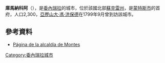 '''庫馬納科阿'''（{{lang-es|Cumanacoa}}），是[[委內瑞拉|委內瑞拉]]的城市，位於該國北部[[蘇克雷州|蘇克雷州]]，是[[蒙特斯市_(蘇克雷州)|蒙特斯市]]的首府，人口2,300，[[亞歷山大·馮·洪保德|亞歷山大·馮·洪保德]]在1799年9月曾到訪該城市。

==參考資料==
* [http://montes-sucre.gob.ve/ Página de la alcaldía de Montes]{{dead link|date=2017年12月 |bot=InternetArchiveBot |fix-attempted=yes }}

{{Venezuela-geo-stub}}
[[Category:委內瑞拉城市|Category:委內瑞拉城市]]